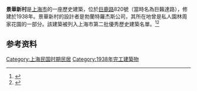 {{上海市优秀历史建筑
|名称 = 景华新村
|图片 = [[File:Jinghua_Xincun_Shanghai.JPG|250px]]
|所在 = 上海市靜安區巨鹿路820弄
|时代 = 1938年
|编号 = 2B021
|公布 = 1994年
}}
'''景華新村'''是[[上海市|上海市]]的一座歷史建築，位於[[巨鹿路|巨鹿路]]820號（當時名為巨籟達路），修建於1938年。景華新村的設計者是勃蘭特羅杰斯公司，其所在地曾是私人園林周家花園的一部分。該建築被列入上海市第二批優秀歷史建築名單。<ref>{{Cite web |title=第二批优秀历史建筑 |url=http://fgj.sh.gov.cn/yxlsjzcs/20200331/30c648cb811f401192bb61dd1dd487c9.html |accessdate=2021-02-14 |author=上海市房屋管理局 |date=2019-01-14 |publisher=上海市房屋管理局}}</ref><ref>{{Cite book|title=静安历史文化图录|last=龚德庆，张仁良主编|publisher=上海：[[同济大学出版社|同济大学出版社]]|year=2011.01|isbn=978-7-5608-4364-3|pages=276-278}}</ref>

== 参考资料 ==
{{reflist}}

{{第二批上海市优秀历史建筑}}
[[Category:上海民国时期民居|Category:上海民国时期民居]]
[[Category:1938年完工建築物|Category:1938年完工建築物]]